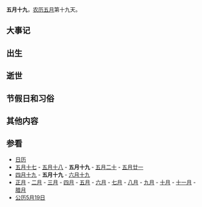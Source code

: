 {{Lunar05Calendar}}
'''五月十九'''，[[农历|农历]][[五月_(农历)|五月]]第十九天。

==大事记==

==出生==

==逝世==

==节假日和习俗==

==其他内容==

==参看==
*[[历史上的今天|日历]]
*[[五月十七|五月十七]] - [[五月十八|五月十八]] - '''五月十九''' - [[五月二十|五月二十]] - [[五月廿一|五月廿一]]         
*[[四月十九|四月十九]] - '''五月十九''' - [[六月十九|六月十九]]
*[[正月|正月]] - [[二月_(农历)|二月]] - [[三月_(农历)|三月]] - [[四月_(农历)|四月]] - [[五月_(农历)|五月]] - [[六月_(农历)|六月]] - [[七月_(农历)|七月]] - [[八月_(农历)|八月]] - [[九月_(农历)|九月]] - [[十月_(农历)|十月]] - [[十一月_(农历)|十一月]] - [[腊月|腊月]]
*[[公历|公历]][[5月19日|5月19日]]